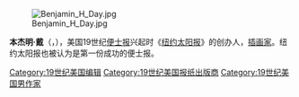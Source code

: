 [[File:Benjamin_H_Day.jpg|right]]

'''本杰明·戴'''（{{lang|en|Benjamin Day}}，{{bd|1810年||1889年|catIdx=D}}），美国19世纪[[便士报|便士报]]兴起时《[[纽约太阳报(便士报)|纽约太阳报]]》的创办人，[[插画家|插画家]]。纽约太阳报也被认为是第一份成功的便士报。

{{Authority control}}
{{美国人物小作品}}

[[Category:19世纪美国编辑|Category:19世纪美国编辑]]
[[Category:19世纪美国报纸出版商|Category:19世纪美国报纸出版商]]
[[Category:19世纪美国男作家|Category:19世纪美国男作家]]